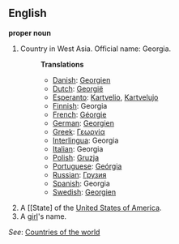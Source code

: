 ==English==

'''proper noun'''

# Country in West Asia. Official name: Georgia.
#:'''Translations'''
#:*[[Danish]]: [[Georgien]]
#:*[[Dutch]]: [[Georgië]]
#:*[[Esperanto]]: [[Kartvelio]], [[Kartvelujo]]
#:*[[Finnish]]: Georgia
#:*[[French]]: [[Géorgie]]
#:*[[German]]: [[Georgien]]
#:*[[Greek]]: [[Γεωργία]]
#:*[[Interlingua]]: Georgia
#:*[[Italian]]: Georgia
#:*[[Polish]]: [[Gruzja]]
#:*[[Portuguese]]: [[Geórgia]]
#:*[[Russian]]: [[Грузия]]
#:*[[Spanish]]: Georgia
#:*[[Swedish]]: [[Georgien]]
# A [[State] of the [[United States of America]].
# A [[girl]]'s name.

''See'': [[Countries of the world]]